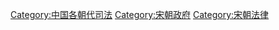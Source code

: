 [[Category:中国各朝代司法|Category:中国各朝代司法]]
[[Category:宋朝政府|Category:宋朝政府]]
[[Category:宋朝法律|Category:宋朝法律]]